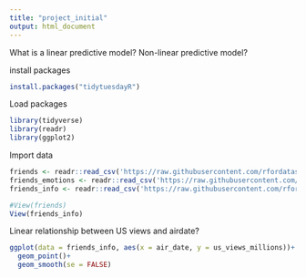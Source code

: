 ```yaml
---
title: "project_initial"
output: html_document
---
```


What is a linear predictive model?
Non-linear predictive model?

install packages
```r
install.packages("tidytuesdayR")
```
Load packages
```r
library(tidyverse)
library(readr)
library(ggplot2)
```

Import data
```r
friends <- readr::read_csv('https://raw.githubusercontent.com/rfordatascience/tidytuesday/master/data/2020/2020-09-08/friends.csv')
friends_emotions <- readr::read_csv('https://raw.githubusercontent.com/rfordatascience/tidytuesday/master/data/2020/2020-09-08/friends_emotions.csv')
friends_info <- readr::read_csv('https://raw.githubusercontent.com/rfordatascience/tidytuesday/master/data/2020/2020-09-08/friends_info.csv')
```

```r
#View(friends)
View(friends_info)
```
Linear relationship between US views and airdate? 

```r
ggplot(data = friends_info, aes(x = air_date, y = us_views_millions))+
  geom_point()+
  geom_smooth(se = FALSE)
```